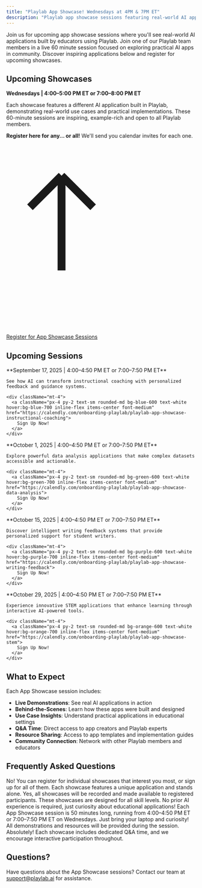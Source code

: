 ```yaml
---
title: "Playlab App Showcase! Wednesdays at 4PM & 7PM ET"
description: "Playlab app showcase sessions featuring real-world AI applications built by educators"
---
```


Join us for upcoming app showcase sessions where you'll see real-world AI applications built by educators using Playlab. Join one of our Playlab team members in a live 60 minute session focused on exploring practical AI apps in community. Discover inspiring applications below and register for upcoming showcases.


## <Icon icon="users-rectangle" size="24" className="inline-block align-text-bottom" /> Upcoming Showcases

**Wednesdays | 4:00–5:00 PM ET or 7:00–8:00 PM ET**

Each showcase features a different AI application built in Playlab, demonstrating real-world use cases and practical implementations. These 60-minute sessions are inspiring, example-rich and open to all Playlab members.

**Register here for any… or all!** We'll send you calendar invites for each one.

<div className="text-center">
  <a className="px-2 py-1.5 text-sm rounded-md bg-amber-400 text-black hover:bg-amber-300 inline-flex items-center font-bold" href="https://www.notion.so/playlabai/253a9d3778c58037b1e5d63bb8f8e31c?v=256a9d3778c580049211000c2616cfd7&source=copy_link">
    <svg className="w-4 h-4 mr-1.5" viewBox="0 0 24 24" fill="none" xmlns="http://www.w3.org/2000/svg">
      <path d="M7 16V4m0 0L3 8m4-4l4 4" stroke="currentColor" strokeWidth="2" strokeLinecap="round" strokeLinejoin="round"/>
    </svg>
    Register for App Showcase Sessions
  </a>
</div>

## <Icon icon="calendar" size="24" className="inline-block align-text-bottom" /> Upcoming Sessions

<CardGroup cols={1}>
  <Card title="Instructional Coaching" icon="1" className="bg-blue-50">
    **September 17, 2025 | 4:00–4:50 PM ET or 7:00–7:50 PM ET**
    
    See how AI can transform instructional coaching with personalized feedback and guidance systems.
    
    <div className="mt-4">
      <a className="px-4 py-2 text-sm rounded-md bg-blue-600 text-white hover:bg-blue-700 inline-flex items-center font-medium" href="https://calendly.com/onboarding-playlab/playlab-app-showcase-instructional-coaching">
        Sign Up Now!
      </a>
    </div>
  </Card>
  
  <Card title="Data Analysis" icon="2" className="bg-green-50">
    **October 1, 2025 | 4:00–4:50 PM ET or 7:00–7:50 PM ET**
    
    Explore powerful data analysis applications that make complex datasets accessible and actionable.
    
    <div className="mt-4">
      <a className="px-4 py-2 text-sm rounded-md bg-green-600 text-white hover:bg-green-700 inline-flex items-center font-medium" href="https://calendly.com/onboarding-playlab/playlab-app-showcase-data-analysis">
        Sign Up Now!
      </a>
    </div>
  </Card>
  
  <Card title="Writing Feedback" icon="3" className="bg-purple-50">
    **October 15, 2025 | 4:00–4:50 PM ET or 7:00–7:50 PM ET**
    
    Discover intelligent writing feedback systems that provide personalized support for student writers.
    
    <div className="mt-4">
      <a className="px-4 py-2 text-sm rounded-md bg-purple-600 text-white hover:bg-purple-700 inline-flex items-center font-medium" href="https://calendly.com/onboarding-playlab/playlab-app-showcase-writing-feedback">
        Sign Up Now!
      </a>
    </div>
  </Card>
  
  <Card title="STEM" icon="4" className="bg-orange-50">
    **October 29, 2025 | 4:00–4:50 PM ET or 7:00–7:50 PM ET**
      
    Experience innovative STEM applications that enhance learning through interactive AI-powered tools.
    
    <div className="mt-4">
      <a className="px-4 py-2 text-sm rounded-md bg-orange-600 text-white hover:bg-orange-700 inline-flex items-center font-medium" href="https://calendly.com/onboarding-playlab/playlab-app-showcase-stem">
        Sign Up Now!
      </a>
    </div>
  </Card>
</CardGroup>

## <Icon icon="lightbulb" size="24" className="inline-block align-text-bottom" /> What to Expect

Each App Showcase session includes:

- **Live Demonstrations**: See real AI applications in action
- **Behind-the-Scenes**: Learn how these apps were built and designed
- **Use Case Insights**: Understand practical applications in educational settings
- **Q&A Time**: Direct access to app creators and Playlab experts
- **Resource Sharing**: Access to app templates and implementation guides
- **Community Connection**: Network with other Playlab members and educators

## <Icon icon="question-circle" size="24" className="inline-block align-text-bottom" /> Frequently Asked Questions

<AccordionGroup>
  <Accordion title="Do I need to attend all showcases?">
    No! You can register for individual showcases that interest you most, or sign up for all of them. Each showcase features a unique application and stands alone.
  </Accordion>
  
  <Accordion title="Will showcases be recorded?">
    Yes, all showcases will be recorded and made available to registered participants.
  </Accordion>
  
  <Accordion title="Do I need prior experience with AI?">
    These showcases are designed for all skill levels. No prior AI experience is required, just curiosity about educational applications!
  </Accordion>
  
  <Accordion title="How long is each showcase?">
    Each App Showcase session is 50 minutes long, running from 4:00–4:50 PM ET or 7:00–7:50 PM ET on Wednesdays.
  </Accordion>
  
  <Accordion title="What materials do I need?">
    Just bring your laptop and curiosity! All demonstrations and resources will be provided during the session.
  </Accordion>
  
  <Accordion title="Can I ask questions during the showcase?">
    Absolutely! Each showcase includes dedicated Q&A time, and we encourage interactive participation throughout.
  </Accordion>
</AccordionGroup>

## <Icon icon="envelope" size="24" className="inline-block align-text-bottom" /> Questions?

Have questions about the App Showcase sessions? Contact our team at [support@playlab.ai](mailto:support@playlab.ai) for assistance.